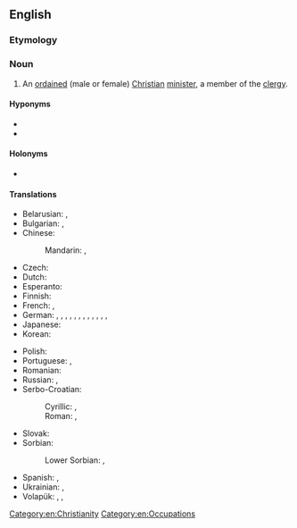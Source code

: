 ==English==

===Etymology===
{{compound|en|clergy|person}}

===Noun===
{{en-noun|s|clergypeople}}

# An [[ordained]] (male or female) [[Christian]] [[minister]], a member of the [[clergy]].

====Hyponyms====
* {{l|en|clergyman}}
* {{l|en|clergywoman}}

====Holonyms====
* {{l|en|clergy}}

====Translations====
{{trans-top|ordained (male or female) Christian minister, male or female member of the clergy}}
* Belarusian: {{t|be|свяшчэннаслужы́цель|m}}, {{t|be|свяшчэннаслужы́целька|f}}
* Bulgarian: {{t+|bg|свещенослужи́тел|m}}, {{t|bg|свещенослужи́телка|f}}
* Chinese:
*: Mandarin: {{t+|cmn|牧師}}, {{t+|cmn|牧师|tr=mùshī}}
* Czech: {{t+|cs|duchovní|m}}
* Dutch: {{t+|nl|geestelijke|m|f}}
* Esperanto: {{t|eo|pastro}}
* Finnish: {{t+|fi|pappi}}
* French: {{t+|fr|prêtre|m}}, {{t+|fr|prêtresse|f}}
* German: {{t+|de|Pfarrer|m}}, {{t+|de|Pfarrerin|f}}, {{t+|de|Pastor|m}}, {{t+|de|Pastorin|f}}, {{t+|de|Kleriker|m}}, {{t|de|Klerikerin|f}}, {{t+|de|Geistlicher|m}}, {{t+|de|Geistliche|f}}, {{t+|de|Seelsorger|m}}, {{t+|de|Seelsorgerin|f}}, {{t|de|Seelenhirt|m}}, {{t+|de|Seelenhirte|m}}, {{t|de|Seelenhirtin|f}}
* Japanese: {{t|ja|聖職者|tr=せいしょくしゃ, seishokusha}}
* Korean: {{t|ko|성직자(聖職者)}}
{{trans-mid}}
* Polish: {{t+|pl|duchowny|m}}
* Portuguese: {{t+|pt|clérigo|m}}, {{t|pt|clériga|f}}
* Romanian: {{t+|ro|față bisericească|f}}
* Russian: {{t+|ru|священнослужи́тель|m}}, {{t+|ru|священнослужи́тельница|f}}
* Serbo-Croatian:
*: Cyrillic: {{t|sh|духо̀внӣк|m}}, {{t|sh|ду̀хо̄вница|f}}
*: Roman: {{t+|sh|duhòvnīk|m}}, {{t+|sh|dùhōvnica|f}}
* Slovak: {{t|sk|duchovný|m}}
* Sorbian:
*: Lower Sorbian: {{t|dsb|faraŕ|m}}, {{t|dsb|fararka|f}}
* Spanish: {{t+|es|clérigo|m}}, {{t|es|clériga|f}}
* Ukrainian: {{t|uk|священнослужи́тель|m}}, {{t|uk|священнослужи́телька|f}}
* Volapük: {{t+|vo|kultan}}, {{t+|vo|pädan}} {{qualifier|Catholic}}, {{t+|vo|pastan}} {{qualifier|Evangelical, Protestant}}
{{trans-bottom}}

[[Category:en:Christianity]]
[[Category:en:Occupations]]